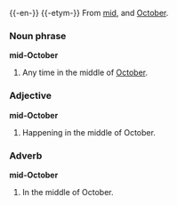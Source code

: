 {{-en-}}
{{-etym-}}
From [[mid]], and [[October]].

===Noun phrase===
'''mid-October'''

# Any time in the middle of [[October]].

===Adjective===
'''mid-October'''

#Happening in the middle of October.

===Adverb===
'''mid-October'''

#In the middle of October.